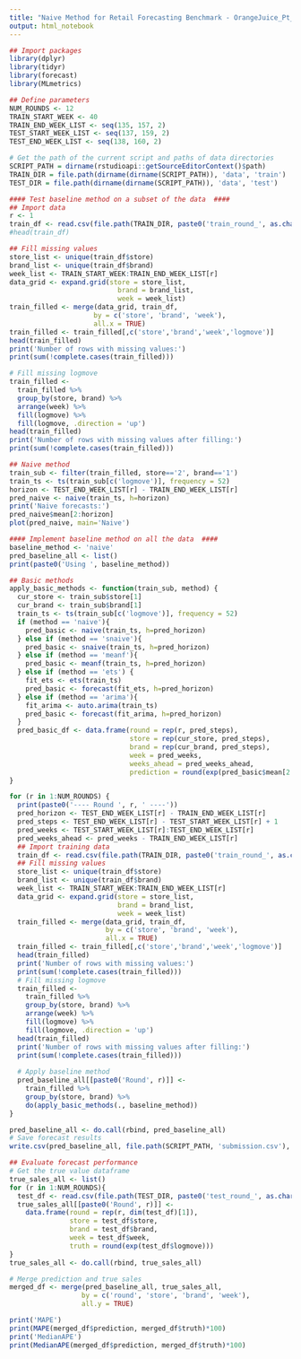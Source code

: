 ```yaml
---
title: "Naive Method for Retail Forecasting Benchmark - OrangeJuice_Pt_3Weeks_Weekly"
output: html_notebook
---
```



```r
## Import packages
library(dplyr)
library(tidyr)
library(forecast)
library(MLmetrics)

## Define parameters
NUM_ROUNDS <- 12
TRAIN_START_WEEK <- 40
TRAIN_END_WEEK_LIST <- seq(135, 157, 2)
TEST_START_WEEK_LIST <- seq(137, 159, 2)
TEST_END_WEEK_LIST <- seq(138, 160, 2)

# Get the path of the current script and paths of data directories
SCRIPT_PATH = dirname(rstudioapi::getSourceEditorContext()$path)
TRAIN_DIR = file.path(dirname(dirname(SCRIPT_PATH)), 'data', 'train')
TEST_DIR = file.path(dirname(dirname(SCRIPT_PATH)), 'data', 'test')
```

```r
#### Test baseline method on a subset of the data  ####
## Import data
r <- 1
train_df <- read.csv(file.path(TRAIN_DIR, paste0('train_round_', as.character(r), '.csv')))
#head(train_df)

## Fill missing values
store_list <- unique(train_df$store)
brand_list <- unique(train_df$brand)
week_list <- TRAIN_START_WEEK:TRAIN_END_WEEK_LIST[r]
data_grid <- expand.grid(store = store_list,
                           brand = brand_list, 
                           week = week_list)
train_filled <- merge(data_grid, train_df, 
                     by = c('store', 'brand', 'week'), 
                     all.x = TRUE)
train_filled <- train_filled[,c('store','brand','week','logmove')]
head(train_filled)
print('Number of rows with missing values:')
print(sum(!complete.cases(train_filled)))

# Fill missing logmove 
train_filled <- 
  train_filled %>% 
  group_by(store, brand) %>% 
  arrange(week) %>%
  fill(logmove) %>%
  fill(logmove, .direction = 'up')
head(train_filled)
print('Number of rows with missing values after filling:')
print(sum(!complete.cases(train_filled)))

## Naive method
train_sub <- filter(train_filled, store=='2', brand=='1')
train_ts <- ts(train_sub[c('logmove')], frequency = 52)
horizon <- TEST_END_WEEK_LIST[r] - TRAIN_END_WEEK_LIST[r]
pred_naive <- naive(train_ts, h=horizon)
print('Naive forecasts:')
pred_naive$mean[2:horizon]
plot(pred_naive, main='Naive')
```

```r
#### Implement baseline method on all the data  ####
baseline_method <- 'naive'
pred_baseline_all <- list()
print(paste0('Using ', baseline_method))

## Basic methods 
apply_basic_methods <- function(train_sub, method) {
  cur_store <- train_sub$store[1]
  cur_brand <- train_sub$brand[1]
  train_ts <- ts(train_sub[c('logmove')], frequency = 52)
  if (method == 'naive'){
    pred_basic <- naive(train_ts, h=pred_horizon)
  } else if (method == 'snaive'){
    pred_basic <- snaive(train_ts, h=pred_horizon)
  } else if (method == 'meanf'){
    pred_basic <- meanf(train_ts, h=pred_horizon)
  } else if (method == 'ets') {
    fit_ets <- ets(train_ts)
    pred_basic <- forecast(fit_ets, h=pred_horizon)
  } else if (method == 'arima'){
    fit_arima <- auto.arima(train_ts)
    pred_basic <- forecast(fit_arima, h=pred_horizon)
  }
  pred_basic_df <- data.frame(round = rep(r, pred_steps),
                              store = rep(cur_store, pred_steps),
                              brand = rep(cur_brand, pred_steps),
                              week = pred_weeks,
                              weeks_ahead = pred_weeks_ahead,
                              prediction = round(exp(pred_basic$mean[2:pred_horizon])))
}

for (r in 1:NUM_ROUNDS) { 
  print(paste0('---- Round ', r, ' ----'))
  pred_horizon <- TEST_END_WEEK_LIST[r] - TRAIN_END_WEEK_LIST[r]
  pred_steps <- TEST_END_WEEK_LIST[r] - TEST_START_WEEK_LIST[r] + 1
  pred_weeks <- TEST_START_WEEK_LIST[r]:TEST_END_WEEK_LIST[r]
  pred_weeks_ahead <- pred_weeks - TRAIN_END_WEEK_LIST[r]
  ## Import training data
  train_df <- read.csv(file.path(TRAIN_DIR, paste0('train_round_', as.character(r), '.csv')))
  ## Fill missing values
  store_list <- unique(train_df$store)
  brand_list <- unique(train_df$brand)
  week_list <- TRAIN_START_WEEK:TRAIN_END_WEEK_LIST[r]
  data_grid <- expand.grid(store = store_list,
                           brand = brand_list, 
                           week = week_list)
  train_filled <- merge(data_grid, train_df, 
                        by = c('store', 'brand', 'week'), 
                        all.x = TRUE)
  train_filled <- train_filled[,c('store','brand','week','logmove')]
  head(train_filled)
  print('Number of rows with missing values:')
  print(sum(!complete.cases(train_filled)))
  # Fill missing logmove 
  train_filled <- 
    train_filled %>% 
    group_by(store, brand) %>% 
    arrange(week) %>%
    fill(logmove) %>%
    fill(logmove, .direction = 'up')
  head(train_filled)
  print('Number of rows with missing values after filling:')
  print(sum(!complete.cases(train_filled)))
  
  # Apply baseline method
  pred_baseline_all[[paste0('Round', r)]] <- 
    train_filled %>%
    group_by(store, brand) %>%
    do(apply_basic_methods(., baseline_method))
}

pred_baseline_all <- do.call(rbind, pred_baseline_all)
# Save forecast results
write.csv(pred_baseline_all, file.path(SCRIPT_PATH, 'submission.csv'), row.names = FALSE)

## Evaluate forecast performance
# Get the true value dataframe
true_sales_all <- list()
for (r in 1:NUM_ROUNDS){
  test_df <- read.csv(file.path(TEST_DIR, paste0('test_round_', as.character(r), '.csv')))
  true_sales_all[[paste0('Round', r)]] <-
    data.frame(round = rep(r, dim(test_df)[1]),
               store = test_df$store,
               brand = test_df$brand,
               week = test_df$week,
               truth = round(exp(test_df$logmove)))
}
true_sales_all <- do.call(rbind, true_sales_all)

# Merge prediction and true sales
merged_df <- merge(pred_baseline_all, true_sales_all, 
                  by = c('round', 'store', 'brand', 'week'), 
                  all.y = TRUE)

print('MAPE')
print(MAPE(merged_df$prediction, merged_df$truth)*100)
print('MedianAPE')
print(MedianAPE(merged_df$prediction, merged_df$truth)*100)
```





